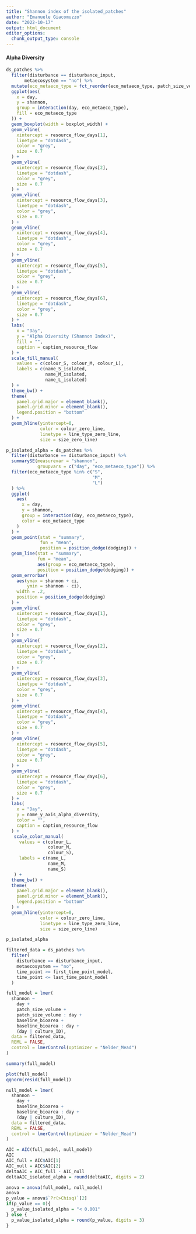 ```yaml
---
title: "Shannon index of the isolated_patches"
author: "Emanuele Giacomuzzo"
date: "2022-10-17"
output: html_document
editor_options: 
  chunk_output_type: console
---
```


#### Alpha Diversity {.tabset .tabset-pills}

```r
ds_patches %>%
  filter(disturbance == disturbance_input,
       metaecosystem == "no") %>%
  mutate(eco_metaeco_type = fct_reorder(eco_metaeco_type, patch_size_volume)) %>%
  ggplot(aes(
    x = day,
    y = shannon,
    group = interaction(day, eco_metaeco_type),
    fill = eco_metaeco_type
  )) +
  geom_boxplot(width = boxplot_width) +
  geom_vline(
    xintercept = resource_flow_days[1],
    linetype = "dotdash",
    color = "grey",
    size = 0.7
  ) +
  geom_vline(
    xintercept = resource_flow_days[2],
    linetype = "dotdash",
    color = "grey",
    size = 0.7
  ) +
  geom_vline(
    xintercept = resource_flow_days[3],
    linetype = "dotdash",
    color = "grey",
    size = 0.7
  ) +
  geom_vline(
    xintercept = resource_flow_days[4],
    linetype = "dotdash",
    color = "grey",
    size = 0.7
  ) +
  geom_vline(
    xintercept = resource_flow_days[5],
    linetype = "dotdash",
    color = "grey",
    size = 0.7
  ) +
  geom_vline(
    xintercept = resource_flow_days[6],
    linetype = "dotdash",
    color = "grey",
    size = 0.7
  ) +
  labs(
    x = "Day",
    y = "Alpha Diversity (Shannon Index)",
    fill = "",
    caption = caption_resource_flow
  ) +
  scale_fill_manual(
    values = c(colour_S, colour_M, colour_L),
    labels = c(name_S_isolated,
               name_M_isolated,
               name_L_isolated)
  ) +
  theme_bw() +
  theme(
    panel.grid.major = element_blank(),
    panel.grid.minor = element_blank(),
    legend.position = "bottom"
  ) +
  geom_hline(yintercept=0,
             color = colour_zero_line,
             linetype = line_type_zero_line,
             size = size_zero_line)
```

```r
p_isolated_alpha = ds_patches %>%
  filter(disturbance == disturbance_input) %>%
  summarySE(measurevar = "shannon", 
            groupvars = c("day", "eco_metaeco_type")) %>%
  filter(eco_metaeco_type %in% c("S", 
                                 "M", 
                                 "L")
  ) %>%
  ggplot(
    aes(
      x = day,
      y = shannon,
      group = interaction(day, eco_metaeco_type),
      color = eco_metaeco_type
    )
  ) +
  geom_point(stat = "summary", 
             fun = "mean",
             position = position_dodge(dodging)) +
  geom_line(stat = "summary",
            fun = "mean",
            aes(group = eco_metaeco_type),
            position = position_dodge(dodging)) +
  geom_errorbar(
    aes(ymax = shannon + ci,
        ymin = shannon - ci),
    width = .2,
    position = position_dodge(dodging)
  ) +
  geom_vline(
    xintercept = resource_flow_days[1],
    linetype = "dotdash",
    color = "grey",
    size = 0.7
  ) +
  geom_vline(
    xintercept = resource_flow_days[2],
    linetype = "dotdash",
    color = "grey",
    size = 0.7
  ) +
  geom_vline(
    xintercept = resource_flow_days[3],
    linetype = "dotdash",
    color = "grey",
    size = 0.7
  ) +
  geom_vline(
    xintercept = resource_flow_days[4],
    linetype = "dotdash",
    color = "grey",
    size = 0.7
  ) +
  geom_vline(
    xintercept = resource_flow_days[5],
    linetype = "dotdash",
    color = "grey",
    size = 0.7
  ) +
  geom_vline(
    xintercept = resource_flow_days[6],
    linetype = "dotdash",
    color = "grey",
    size = 0.7
  ) +
  labs(
    x = "Day",
    y = name_y_axis_alpha_diversity,
    color = "",
    caption = caption_resource_flow
  ) +
   scale_color_manual(
     values = c(colour_L,
                colour_M,
                colour_S),
     labels = c(name_L,
                name_M,
                name_S)
   ) +
  theme_bw() +
  theme(
    panel.grid.major = element_blank(),
    panel.grid.minor = element_blank(),
    legend.position = "bottom"
  ) +
  geom_hline(yintercept=0,
             color = colour_zero_line,
             linetype = line_type_zero_line,
             size = size_zero_line)

p_isolated_alpha
```

```r
filtered_data = ds_patches %>%
  filter(
    disturbance == disturbance_input,
    metaecosystem == "no",
    time_point >= first_time_point_model,
    time_point <= last_time_point_model
  )
```

```r
full_model = lmer(
  shannon ~
    day +
    patch_size_volume +
    patch_size_volume : day +
    baseline_bioarea + 
    baseline_bioarea : day +
    (day | culture_ID),
  data = filtered_data,
  REML = FALSE,
  control = lmerControl(optimizer = "Nelder_Mead")
)

summary(full_model)

plot(full_model)
qqnorm(resid(full_model))
```

```r
null_model = lmer(
  shannon ~
    day +
    baseline_bioarea + 
    baseline_bioarea : day +
    (day | culture_ID),
  data = filtered_data,
  REML = FALSE,
  control = lmerControl(optimizer = "Nelder_Mead")
)

AIC = AIC(full_model, null_model)
AIC
AIC_full = AIC$AIC[1]
AIC_null = AIC$AIC[2]
deltaAIC = AIC_full - AIC_null
deltaAIC_isolated_alpha = round(deltaAIC, digits = 2)

anova = anova(full_model, null_model)
anova
p_value = anova$`Pr(>Chisq)`[2]
if(p_value == 0){
  p_value_isolated_alpha = "< 0.001"
} else {
  p_value_isolated_alpha = round(p_value, digits = 3)
}
```